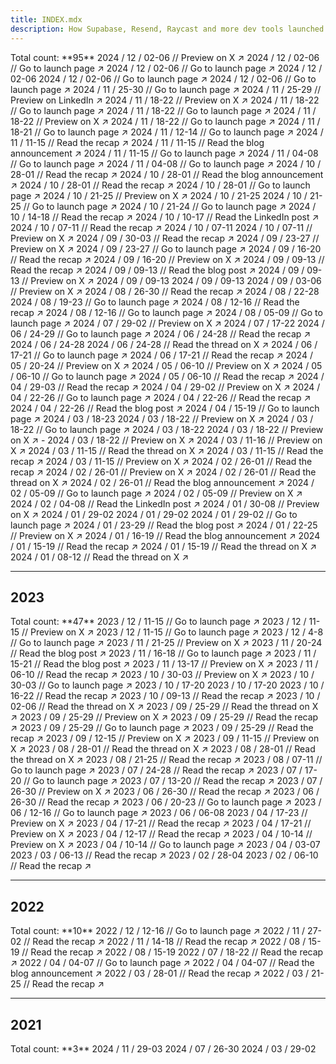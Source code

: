 ```yaml
---
title: INDEX.mdx
description: How Supabase, Resend, Raycast and more dev tools launched
---
```


<Tip>
  Total count: **95**
</Tip>

<Update label="/ 12" description="Count: 6">
  <Card title="Supabase Launch Week 13" href="https://x.com/kiwicopple/status/1856427550035325403">
    2024 / 12 / 02-06 // Preview on X ↗︎
  </Card>
  <Card title="Trigger.dev launchweek[0]" href="https://trigger.dev/launchweek/0">
    2024 / 12 / 02-06 // Go to launch page ↗︎
  </Card>
  <Card title="OpenInt Premier Launch Week" href="https://openint.dev/launch-week">
    2024 / 12 / 02-06 // Go to launch page ↗︎
  </Card>
  <Card title="Quivr Launch Week">
    2024 / 12 / 02-06
  </Card>
  <Card title="Jamsocket Launch Week" href="https://jamsocket.com/launch-week/0">
    2024 / 12 / 02-06 // Go to launch page ↗︎
  </Card>
  <Card title="Magic Patterns Launch Week 1" href="https://magicpatterns.com/launch-week">
    2024 / 12 / 02-06 // Go to launch page ↗︎
  </Card>
</Update>

<Update label="/ 11" description="Count: 14">
  <Card title="Daytona Create Launch Week 3" href="https://create.daytona.io/">
    2024 / 11 / 25-30 // Go to launch page ↗︎
  </Card>
  <Card title="Cyclops Launch Week" href="https://www.linkedin.com/feed/update/urn:li:activity:7264643801439236096/">
    2024 / 11 / 25-29 // Preview on LinkedIn ↗︎
  </Card>
  <Card title="Databar Launch Week" href="https://x.com/databar_ai/status/1857272274010710447">
    2024 / 11 / 18-22 // Preview on X ↗︎
  </Card>
  <Card title="Expo Launch Week" href="https://expo.dev/launch-party">
    2024 / 11 / 18-22 // Go to launch page ↗︎
  </Card>
  <Card title="Langfuse Launch Week 2" href="https://langfuse.com/launch">
    2024 / 11 / 18-22 // Go to launch page ↗︎
  </Card>
  <Card title="Polymet Launch Week" href="https://x.com/polymetai/status/1858556578183426336">
    2024 / 11 / 18-22 // Preview on X ↗︎
  </Card>
  <Card title="WorkOS Launch Week 2" href="https://workos.com/launch-week">
    2024 / 11 / 18-22 // Go to launch page ↗︎
  </Card>
  <Card title="Sentry Launch Week 3" href="https://sentry.io/events/launch-week">
    2024 / 11 / 18-21 // Go to launch page ↗︎
  </Card>
  <Card title="LaunchDarkly Winter 2024 Launch Week" href="https://launchdarkly.com/launch-week/winter-2024/">
    2024 / 11 / 12-14 // Go to launch page ↗︎
  </Card>
  <Card title="AgentQL 2024 Launch Week" href="https://www.agentql.com/blog/2024-launch-week-recap">
    2024 / 11 / 11-15 // Read the recap ↗︎
  </Card>
  <Card title="Nullstone GitOps Launch Week" href="https://www.nullstone.io/blog-posts/gitops-launch-week-announcement">
    2024 / 11 / 11-15 // Read the blog announcement ↗︎
  </Card>
  <Card title="Plane Verse" href="https://plane.so/launch-week">
    2024 / 11 / 11-15 // Go to launch page ↗︎
  </Card>
  <Card title="Budibase 3.0 Launch Week" href="https://budibase.com/lp/3/">
    2024 / 11 / 04-08 // Go to launch page ↗︎
  </Card>
  <Card title="Dash0 Launch Week" href="https://www.dash0.com/launch-week">
    2024 / 11 / 04-08 // Go to launch page ↗︎
  </Card>
</Update>

<Update label="/ 10" description="Count: 13">
  <Card title="Firecrawl Launch Week II" href="https://www.firecrawl.dev/blog/launch-week-ii-recap">
    2024 / 10 / 28-01 // Read the recap ↗︎
  </Card>
  <Card title="Morph Launch Week" href="https://www.morph-data.io/blog/2024/launch-week-announcement">
    2024 / 10 / 28-01 // Read the blog announcement ↗︎
  </Card>
  <Card title="Mux Fall 2024 Launch Week" href="https://www.mux.com/blog/launch-week-fall-2024">
    2024 / 10 / 28-01 // Read the recap ↗︎
  </Card>
  <Card title="Permit Launch Week" href="https://launchweek.permit.io">
    2024 / 10 / 28-01 // Go to launch page ↗︎
  </Card>
  <Card title="Flipt Launch Week" href="https://x.com/flipt_io/status/1846989763506852261">
    2024 / 10 / 21-25 // Preview on X ↗︎
  </Card>
  <Card title="Highlight.io Launch Week 7">
    2024 / 10 / 21-25
  </Card>
  <Card title="Turso Launch Week 3" href="https://turso.tech/launch-week">
    2024 / 10 / 21-25 // Go to launch page ↗︎
  </Card>
  <Card title="Flatfile 2024 Fall Release" href="https://flatfile.com/fall-release/">
    2024 / 10 / 21-24 // Go to launch page ↗︎
  </Card>
  <Card title="Daytona Create Launch Week 2" href="https://www.daytona.io/dotfiles/daytona-s-second-launch-week-recap">
    2024 / 10 / 14-18 // Read the recap ↗︎
  </Card>
  <Card title="ApertureDB Cloud Launch Week" href="https://www.linkedin.com/feed/update/urn:li:activity:7247347077574189058">
    2024 / 10 / 10-17 // Read the LinkedIn post ↗︎
  </Card>
  <Card title="Memfault 2024 Q3 Launch Week" href="https://memfault.com/launch-week-archive/october-2024/">
    2024 / 10 / 07-11 // Read the recap ↗︎
  </Card>
  <Card title="Theneo Launch Week">
    2024 / 10 / 07-11
  </Card>
  <Card title="Wasp Launch Week 7" href="https://x.com/WaspLang/status/1842220208775426401">
    2024 / 10 / 07-11 // Preview on X ↗︎
  </Card>
</Update>

<Update label="/ 09" description="Count: 11">
  <Card title="Avo Launch Week" href="https://www.avo.app/blog/what-we-shipped-this-week-for-data-quality-at-scale">
    2024 / 09 / 30-03 // Read the recap ↗︎
  </Card>
  <Card title="Inngest Launch Week II" href="https://x.com/inngest/status/1835746864739844548">
    2024 / 09 / 23-27 // Preview on X ↗︎
  </Card>
  <Card title="Strapi 5 Launch Week" href="https://strapi.io/launch-week">
    2024 / 09 / 23-27 // Go to launch page ↗︎
  </Card>
  <Card title="Koyeb Launch Week Round 2" href="https://www.koyeb.com/blog/koyeb-launch-week-round-2">
    2024 / 09 / 16-20 // Read the recap ↗︎
  </Card>
  <Card title="SigNoz Launch Week 2.0" href="https://x.com/SignozHQ/status/1833100107136303393">
    2024 / 09 / 16-20 // Preview on X ↗︎
  </Card>
  <Card title="Daytona Create Launch Week 1" href="https://www.daytona.io/dotfiles/daytona-launch-week-recap-a-week-of-creation">
    2024 / 09 / 09-13 // Read the recap ↗︎
  </Card>
  <Card title="Glasskube Launch Week" href="https://glasskube.dev/blog/launch-week-number-2/">
    2024 / 09 / 09-13 // Read the blog post ↗︎
  </Card>
  <Card title="Impler Import Launch Week" href="https://x.com/implerio/status/1831314351703106041">
    2024 / 09 / 09-13 // Preview on X ↗︎
  </Card>
  <Card title="Trieve Launch Week">
    2024 / 09 / 09-13
  </Card>
  <Card title="Zephyr Cloud Launch Week">
    2024 / 09 / 09-13
  </Card>
  <Card title="Outerbase Launch Week 3" href="https://x.com/outerbase/status/1829181464468136119">
    2024 / 09 / 03-06 // Preview on X ↗︎
  </Card>
</Update>

<Update label="/ 08" description="Count: 6">
  <Card title="Firecrawl Launch Week I" href="https://www.firecrawl.dev/blog/firecrawl-launch-week-1-recap">
    2024 / 08 / 26-30 // Read the recap ↗︎
  </Card>
  <Card title="WarpBuild Launch Week">
    2024 / 08 / 22-28
  </Card>
  <Card title="Resend Launch Week 3" href="https://resend.com/forward">
    2024 / 08 / 19-23 // Go to launch page ↗︎
  </Card>
  <Card title="Mux Summer 2024 Launch Week" href="https://www.mux.com/blog/launch-week-summer-2024">
    2024 / 08 / 12-16 // Read the recap ↗︎
  </Card>
  <Card title="Supabase Launch Week 12" href="https://supabase.com/launch-week">
    2024 / 08 / 12-16 // Go to launch page ↗︎
  </Card>
  <Card title="Inkeep Launch Week" href="https://inkeep.com/launch-week">
    2024 / 08 / 05-09 // Go to launch page ↗︎
  </Card>
</Update>

<Update label="/ 07" description="Count: 2">
  <Card title="Highlight.io Launch Week 6" href="https://x.com/highlightio/status/1817671900249604488">
    2024 / 07 / 29-02 // Preview on X ↗︎
  </Card>
  <Card title="Wasp Launch Week 6">
    2024 / 07 / 17-22
  </Card>
</Update>

<Update label="/ 06" description="Count: 6">
  <Card title="Unkey Launch Week" href="https://www.unkey.com/accelerate">
    2024 / 06 / 24-29 // Go to launch page ↗︎
  </Card>
  <Card title="Memfault 2024 Q2 Launch Week" href="https://memfault.com/launch-week-archive/june-2024/">
    2024 / 06 / 24-28 // Read the recap ↗︎
  </Card>
  <Card title="AICamp Launch Week">
    2024 / 06 / 24-28
  </Card>
  <Card title="Mintlify Launch Week III" href="https://x.com/mintlify/status/1810826290502717480">
    2024 / 06 / 24-28 // Read the thread on X ↗︎
  </Card>
  <Card title="Metomic Launch Week" href="https://metomic.io/metomic-for-google-ecosystem">
    2024 / 06 / 17-21 // Go to launch page ↗︎
  </Card>
  <Card title="Koyeb Launch Week Round 1" href="https://www.koyeb.com/blog/koyeb-launch-week">
    2024 / 06 / 17-21 // Read the recap ↗︎
  </Card>
</Update>

<Update label="/ 05" description="Count: 4">
  <Card title="OpenSauced Launch Week" href="https://twitter.com/saucedopen/status/1790117385199919469">
    2024 / 05 / 20-24 // Preview on X ↗︎
  </Card>
  <Card title="AWS Amplify Launch Week 2" href="https://x.com/AWSAmplify/status/1783875739290419552">
    2024 / 05 / 06-10 // Preview on X ↗︎
  </Card>
  <Card title="Encore Launch Week" href="https://encore.dev/launchweek">
    2024 / 05 / 06-10 // Go to launch page ↗︎
  </Card>
  <Card title="Graphite 2024 Q2 Launch Week" href="https://graphite.dev/blog/launch-week-wrap-up-may-2024">
    2024 / 05 / 06-10 // Read the recap ↗︎
  </Card>
</Update>

<Update label="/ 04" description="Count: 6">
  <Card title="Highlight.io Launch Week 5" href="https://www.highlight.io/blog/tag/launch-week-5">
    2024 / 04 / 29-03 // Read the recap ↗︎
  </Card>
  <Card title="Outerbase Launch Week 2" href="https://x.com/outerbase/status/1783557756093370373">
    2024 / 04 / 29-02 // Preview on X ↗︎
  </Card>
  <Card title="Chat Thing Launch Week" href="https://chatthing.ai/launch-week/power-ups">
    2024 / 04 / 22-26 // Go to launch page ↗︎
  </Card>
  <Card title="Mux Spring 2024 Launch Week" href="https://www.mux.com/blog/mux-launch-week-spring-2024">
    2024 / 04 / 22-26 // Read the recap ↗︎
  </Card>
  <Card title="Langfuse Launch Week 1" href="https://langfuse.com/blog/launch-week-1">
    2024 / 04 / 22-26 // Read the blog post ↗︎
  </Card>
  <Card title="Supabase GA Week" href="https://supabase.com/special-announcement">
    2024 / 04 / 15-19 // Go to launch page ↗︎
  </Card>
</Update>

<Update label="/ 03" description="Count: 10">
  <Card title="WorkOS Launch Week 1">
    2024 / 03 / 18-23
  </Card>
  <Card title="Formbricks Launch Week" href="https://x.com/formbricks/status/1769665214851481802">
    2024 / 03 / 18-22 // Preview on X ↗︎
  </Card>
  <Card title="Karrio Launch Week" href="https://www.karrio.io/launch-week-x">
  2024 / 03 / 18-22 // Go to launch page ↗︎
  </Card>
  <Card title="Loops Launch Week 2">
    2024 / 03 / 18-22
  </Card>
  <Card title="Turso Launch Week 2" href="https://x.com/tursodatabase/status/1759663676204687761">
    2024 / 03 / 18-22 // Preview on X ↗︎
  </Card>
  <Card title="Sentry Launch Week 2" href="https://x.com/getsentry/status/1768785603385340295">
  - 2024 / 03 / 18-22 // Preview on X ↗︎
  </Card>
  <Card title="Stacktape Launch Week" href="https://x.com/stacktape/status/1763519425670521286">
    2024 / 03 / 11-16 // Preview on X ↗︎
  </Card>
  <Card title="Astro 4.5 Launch Week" href="https://x.com/astrodotbuild/status/1767294849848582202">
    2024 / 03 / 11-15 // Read the thread on X ↗︎
  </Card>
  <Card title="Memfault 2024 Q1 Launch Week" href="https://memfault.com/launch-week-archive/march-2024/">
    2024 / 03 / 11-15 // Read the recap ↗︎
  </Card>
  <Card title="Prisma Launch Week" href="https://x.com/prisma/status/1765801500368945223">
    2024 / 03 / 11-15 // Preview on X ↗︎
  </Card>
</Update>

<Update label="/ 02" description="Count: 7">
  <Card title="Appwrite init_" href="https://appwrite.io/blog/post/a-recap-of-init">
    2024 / 02 / 26-01 // Read the recap ↗︎
  </Card>
  <Card title="Defer Build Week" href="https://x.com/defer_run/status/1762129171226951988">
    2024 / 02 / 26-01 // Preview on X ↗︎
  </Card>
  <Card title="Documenso Launch Week 2" href="https://x.com/documenso/status/1763649799323332932">
    2024 / 02 / 26-01 // Read the thread on X ↗︎
  </Card>
  <Card title="SigNoz Launch Week 1.0" href="https://signoz.io/newsroom/launch-week-1/">
    2024 / 02 / 26-01 // Read the blog announcement ↗︎
  </Card>
  <Card title="Launch Nx" href="https://nx.dev/launch-nx">
    2024 / 02 / 05-09 // Go to launch page ↗︎
  </Card>
  <Card title="OpenMeter Launch Week" href="https://x.com/openmeterio/status/1750294602974904527">
    2024 / 02 / 05-09 // Preview on X ↗︎
  </Card>
  <Card title="MilkStraw AI Launch Week" href="https://www.linkedin.com/posts/milkstraw-ai_announcing-milkstraw-ai-slash-a-special-activity-7158864553928245248-B8bX">
    2024 / 02 / 04-08 // Read the LinkedIn post ↗︎
  </Card>
</Update>

<Update label="/ 01" description="Count: 10">
  <Card title="Zilliz Cloud Launch Week" href="https://twitter.com/zilliz_universe/status/1750552090458693958">
    2024 / 01 / 30-08 // Preview on X ↗︎
  </Card>
  <Card title="Bricks Alpha Launch Week">
    2024 / 01 / 29-02
  </Card>
  <Card title="Loops Launch Week 1">
    2024 / 01 / 29-02
  </Card>
  <Card title="Highlight.io Launch Week 4" href="https://www.highlight.io/launch/week-4">
    2024 / 01 / 29-02 // Go to launch page ↗︎
  </Card>
  <Card title="Wasp Launch Week 5" href="https://wasp-lang.dev/blog/2024/01/23/wasp-launch-week-five">
    2024 / 01 / 23-29 // Read the blog post ↗︎
  </Card>
  <Card title="Inngest Launch Week I" href="https://twitter.com/inngest/status/1746942045820719172">
    2024 / 01 / 22-25 // Preview on X ↗︎
  </Card>
  <Card title="Graphite 2024 Q1 Launch Week" href="https://graphite.dev/blog/launch-week-1-24">
    2024 / 01 / 16-19 // Read the blog announcement ↗︎
  </Card>
  <Card title="Resend Launch Week 2" href="https://resend.com/blog/resend-forward-wrap-up">
    2024 / 01 / 15-19 // Read the recap ↗︎
  </Card>
  <Card title="Revert Launch Week" href="https://x.com/revertdotdev/status/1749593933876019358">
    2024 / 01 / 15-19 // Read the thread on X ↗︎
  </Card>
  <Card title="Mintlify Launch Week II" href="https://x.com/mintlify/status/1749524318940487816">
    2024 / 01 / 08-12 // Read the thread on X ↗︎
  </Card>
</Update>

---

## 2023

<Tip>
  Total count: **47**
</Tip>

<Update label="/ 12" description="Count: 4">
  <Card title="Acreom Dev Week" href="https://acreom.com/dev-week">
    2023 / 12 / 11-15 // Go to launch page ↗︎
  </Card>
  <Card title="Grafbase Launch Week 2" href="https://twitter.com/grafbase/status/1730144897351483602">
    2023 / 12 / 11-15 // Preview on X ↗︎
  </Card>
  <Card title="Supabase Launch Week X" href="https://supabase.com/launch-week/x">
    2023 / 12 / 11-15 // Go to launch page ↗︎
  </Card>
  <Card title="Papermark Launch Week" href="https://www.papermark.io/launch-week">
    2023 / 12 / 4-8 // Go to launch page ↗︎
  </Card>
</Update>

<Update label="/ 11" description="Count: 6">
  <Card title="Fastgen Launch Week" href="https://x.com/FastgenHQ/status/1726753060867731468">
    2023 / 11 / 21-25 // Preview on X ↗︎
  </Card>
  <Card title="CodeSandbox Launch Week" href="https://codesandbox.io/blog/codesandbox-launch-week">
    2023 / 11 / 20-24 // Read the blog post ↗︎
  </Card>
  <Card title="Highlight.io Launch Week 3" href="https://www.highlight.io/launch/week-3">
    2023 / 11 / 16-18 // Go to launch page ↗︎
  </Card>
  <Card title="AWS Amplify Launch Week 1" href="https://aws.amazon.com/blogs/mobile/join-us-for-a-week-of-aws-amplify-launches/">
    2023 / 11 / 15-21 // Read the blog post ↗︎
  </Card>
  <Card title="Sentry Launch Week 1" href="https://x.com/getsentry/status/1721662133727789565">
    2023 / 11 / 13-17 // Preview on X ↗︎
  </Card>
  <Card title="Dopt Launch Week" href="https://blog.dopt.com/nov-2023-launch-week">
    2023 / 11 / 06-10 // Read the recap ↗︎
  </Card>
</Update>

<Update label="/ 10" description="Count: 7">
  <Card title="Outerbase Launch Week 1" href="https://x.com/outerbase/status/1719053301407203755">
    2023 / 10 / 30-03 // Preview on X ↗︎
  </Card>
  <Card title="Timescale Cloud Week" href="https://www.timescale.com/launch/2023">
    2023 / 10 / 30-03 // Go to launch page ↗︎
  </Card>
  <Card title="Depot Drop Week 2">
    2023 / 10 / 17-20
  </Card>
  <Card title="Sequin Launch Week">
    2023 / 10 / 17-20
  </Card>
  <Card title="Wasp Launch Week 4" href="https://wasp-lang.dev/blog/2023/10/13/wasp-launch-week-four)">
    2023 / 10 / 16-22 // Read the recap ↗︎
  </Card>
  <Card title="Dagster Launch Week" href="https://dagster.io/events/dagster-launch-week-oct-2023">
    2023 / 10 / 09-13 // Read the recap ↗︎
  </Card>
  <Card title="Mux Launch Week" href="https://x.com/MuxHQ/status/1708940798891299061">
    2023 / 10 / 02-06 // Read the thread on X ↗︎
  </Card>
</Update>

<Update label="/ 09" description="Count: 7">
  <Card title="Zuplo Launch Week" href="https://x.com/zuplo/status/1706318614788256088">
    2023 / 09 / 25-29 // Read the thread on X ↗︎
  </Card>
  <Card title="Documenso Launch Week 1" href="https://x.com/documenso/status/1705175181545849001">
    2023 / 09 / 25-29 // Preview on X ↗︎
  </Card>
  <Card title="Mintlify Launch Week I" href="https://mintlify.com/blog/launch-week-wrapup">
    2023 / 09 / 25-29 // Read the recap ↗︎
  </Card>
  <Card title="Railway Launch Week" href="https://railway.app/launch-week-01">
    2023 / 09 / 25-29 // Go to launch page ↗︎
  </Card>
  <Card title="Turso Launch Week 1" href="https://blog.turso.tech/turso-launch-week-accelerates-growth-nets-1-5k-new-users-in-7-days-2829ed781dc2">
    2023 / 09 / 25-29 // Read the recap ↗︎
  </Card>
  <Card title="Wundergraph Launch Week" href="https://x.com/wundergraphcom/status/1701219048082813035">
    2023 / 09 / 12-15 // Preview on X ↗︎
  </Card>
  <Card title="Fine Launch Week" href="https://twitter.com/thisisfinedev/status/1700788560859738280">
    2023 / 09 / 11-15 // Preview on X ↗︎
  </Card>
</Update>

<Update label="/ 08" description="Count: 4">
  <Card title="Astro 3.0 Launch Week" href="https://x.com/astrodotbuild/status/1696170401875853743">
    2023 / 08 / 28-01 // Read the thread on X ↗︎
  </Card>
  <Card title="Xata Launch Week" href="https://twitter.com/xata/status/1697942269574189238">
    2023 / 08 / 28-01 // Read the thread on X ↗︎
  </Card>
  <Card title="Warp Launch Week" href="https://www.warp.dev/blog/shippable-innovation-how-one-hack-week-produced-five-ready-to-launch-features">
    2023 / 08 / 21-25 // Read the recap ↗︎
  </Card>
  <Card title="Supabase Launch Week 8" href="https://supabase.com/launch-week/8">
    2023 / 08 / 07-11 // Go to launch page ↗︎
  </Card>
</Update>

<Update label="/ 07" description="Count: 4">
  <Card title="Correlated Launch Week" href="https://www.getcorrelated.com/blog/correlated-launch-week-1-recap">
    2023 / 07 / 24-28 // Read the recap ↗︎
  </Card>
  <Card title="Depot Drop Week 1" href="https://depot.dev/drop-week/01">
    2023 / 07 / 17-20 // Go to launch page ↗︎
  </Card>
  <Card title="Highlight.io Launch Week 2" href="https://www.highlight.io/blog/tag/launch-week-2">
    2023 / 07 / 13-20 // Read the recap ↗︎
  </Card>
  <Card title="Remotion Launch Week" href="https://twitter.com/Remotion/status/1673336847768903685">
    2023 / 07 / 26-30 // Preview on X ↗︎
  </Card>
</Update>

<Update label="/ 06" description="Count: 5">
  <Card title="Convoy Launch Week" href="https://www.getconvoy.io/blog/convoy-launch-week">
    2023 / 06 / 26-30 // Read the recap ↗︎
  </Card>
  <Card title="Wasp Launch Week 3" href="https://wasp-lang.dev/blog/2023/06/22/wasp-launch-week-three">
    2023 / 06 / 26-30 // Read the recap ↗︎
  </Card>
  <Card title="Starburst Galaxy Launch Week" href="https://www.starburst.io/launch-week/">
    2023 / 06 / 20-23 // Go to launch page ↗︎
  </Card>
  <Card title="Specify Launch Week" href="https://specifyapp.com/launchweek">
    2023 / 06 / 12-16 // Go to launch page ↗︎
  </Card>
  <Card title="Semgrep Launch Week">
    2023 / 06 / 06-08
  </Card>
</Update>

<Update label="/ 05" description="Count: 0">

</Update>

<Update label="/ 04" description="Count: 7">
  <Card title="Grafbase Launch Week 1" href="https://twitter.com/grafbase/status/1640439800338456586">
    2023 / 04 / 17-23 // Preview on X ↗︎
  </Card>
  <Card title="Highlight.io Launch Week 1" href="https://www.highlight.io/blog/tag/launch-week-1">
    2023 / 04 / 17-21 // Read the recap ↗︎
  </Card>
  <Card title="Tinybird Launch Week 2" href="https://twitter.com/tinybirdco/status/1645443033163259905">
    2023 / 04 / 17-21 // Preview on X ↗︎
  </Card>
  <Card title="Wasp Launch Week 2" href="https://wasp-lang.dev/blog/2023/04/11/wasp-launch-week-two">
    2023 / 04 / 12-17 // Read the recap ↗︎
  </Card>
  <Card title="Livebook Launch Week" href="https://twitter.com/livebookdev/status/1644414219390005248">
    2023 / 04 / 10-14 // Preview on X ↗︎
  </Card>
  <Card title="Supabase Launch Week 7" href="https://supabase.com/launch-week/7">
    2023 / 04 / 10-14 // Go to launch page ↗︎
  </Card>
  <Card title="Payload Launch Week 2">
    2023 / 04 / 03-07
  </Card>
</Update>

<Update label="/ 03" description="Count: 1">
  <Card title="Resend Launch Week 1" href="https://resend.com/blog/launch-week-1-wrap-up">
    2023 / 03 / 06-13 // Read the recap ↗︎
  </Card>
</Update>

<Update label="/ 02" description="Count: 2">
  <Card title="Tinybird Launch Week 1">
    2023 / 02 / 28-04
  </Card>
  <Card title="Liveblocks Launch Week 2" href="https://liveblocks.io/blog/launch-week-2-wrap-up">
    2023 / 02 / 06-10 // Read the recap ↗︎
  </Card>
</Update>

<Update label="/ 01" description="Count: 0">

</Update>

---

## 2022

<Tip>
  Total count: **10**
</Tip>

<Update label="/ 12" description="Count: 1">
  <Card title="Supabase Launch Week 6" href="https://supabase.com/launch-week/6">
   2022 / 12 / 12-16 // Go to launch page ↗︎
  </Card>
</Update>

<Update label="/ 11" description="Count: 2">
  <Card title="Wasp Launch Week 1" href="https://wasp-lang.dev/blog/2022/11/26/wasp-beta-launch-week">
   2022 / 11 / 27-02 // Read the recap ↗︎
  </Card>
  <Card title="Payload Launch Week 1" href="https://payloadcms.com/blog/launch-week">
   2022 / 11 / 14-18 // Read the recap ↗︎
  </Card>
</Update>

<Update label="/ 08" description="Count: 2">
  <Card title="Liveblocks Launch Week 1" href="https://liveblocks.io/blog/from-collaborative-spreadsheets-to-text-editors-make-your-product-multiplayer-with-liveblocks">
   2022 / 08 / 15-19 // Read the recap ↗︎
  </Card>
  <Card title="Supabase Launch Week 5">
   2022 / 08 / 15-19
  </Card>
</Update>

<Update label="/ 07" description="Count: 1">
  <Card title="Raycast Launch Week" href="https://www.raycast.com/blog/launch-week-summary">
   2022 / 07 / 18-22 // Read the recap ↗︎
  </Card>
</Update>

<Update label="/ 04" description="Count: 2">
  <Card title="Airbyte Launch Week" href="https://airbyte.com/launch-weeks/week-1">
   2022 / 04 / 04-07 // Go to launch page ↗︎
  </Card>
  <Card title="Astro Beta Launch Week" href="https://astro.build/blog/launch-week/">
   2022 / 04 / 04-07 // Read the blog announcement ↗︎
  </Card>
</Update>

<Update label="/ 03" description="Count: 2">
  <Card title="Supabase Launch Week 4" href="https://supabase.com/blog/supabase-launch-week-four">
   2022 / 03 / 28-01 // Read the recap ↗︎
  </Card>
  <Card title="PostHog Launch Week" href="https://posthog.com/blog/launch-week-universe-of-new-features">
   2022 / 03 / 21-25 // Read the recap ↗︎
  </Card>
</Update>

---

## 2021

<Tip>
  Total count: **3**
</Tip>

<Update label="/ 11" description="Count: 1">
  <Card title="Supabase Launch Week 3" href="https://supabase.com/blog/supabase-launch-week-the-trilogy">
    2024 / 11 / 29-03
  </Card>
</Update>

<Update label="/ 07" description="Count: 1">
  <Card title="Supabase Launch Week 2" href="https://supabase.com/blog/supabase-launch-week-sql">
    2024 / 07 / 26-30
  </Card>
</Update>

<Update label="/ 03" description="Count: 1">
  <Card title="Supabase Launch Week 1" href="https://supabase.com/blog/launch-week">
    2024 / 03 / 29-02
  </Card>
</Update>
